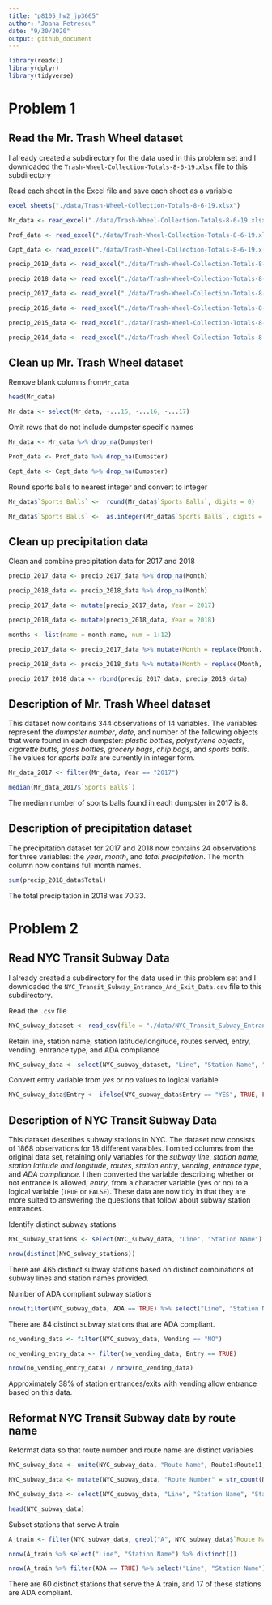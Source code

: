 ```yaml
---
title: "p8105_hw2_jp3665"
author: "Joana Petrescu"
date: "9/30/2020"
output: github_document
---
```


```r

library(readxl)
library(dplyr)
library(tidyverse)

```


# Problem 1

## Read the Mr. Trash Wheel dataset

I already created a subdirectory for the data used in this problem set and I downloaded the `Trash-Wheel-Collection-Totals-8-6-19.xlsx` file to this subdirectory

Read each sheet in the Excel file and save each sheet as a variable

```r

excel_sheets("./data/Trash-Wheel-Collection-Totals-8-6-19.xlsx")

Mr_data <- read_excel("./data/Trash-Wheel-Collection-Totals-8-6-19.xlsx", sheet = "Mr. Trash Wheel", skip = 1)

Prof_data <- read_excel("./data/Trash-Wheel-Collection-Totals-8-6-19.xlsx", sheet = "Professor Trash Wheel", skip = 1)

Capt_data <- read_excel("./data/Trash-Wheel-Collection-Totals-8-6-19.xlsx", sheet = "Captain Trash Wheel", skip = 1)

precip_2019_data <- read_excel("./data/Trash-Wheel-Collection-Totals-8-6-19.xlsx", sheet = "2019 Precipitation", skip = 1)

precip_2018_data <- read_excel("./data/Trash-Wheel-Collection-Totals-8-6-19.xlsx", sheet = "2018 Precipitation", skip = 1)

precip_2017_data <- read_excel("./data/Trash-Wheel-Collection-Totals-8-6-19.xlsx", sheet = "2017 Precipitation", skip = 1)

precip_2016_data <- read_excel("./data/Trash-Wheel-Collection-Totals-8-6-19.xlsx", sheet = "2016 Precipitation", skip = 1)

precip_2015_data <- read_excel("./data/Trash-Wheel-Collection-Totals-8-6-19.xlsx", sheet = "2015 Precipitation", skip = 1)

precip_2014_data <- read_excel("./data/Trash-Wheel-Collection-Totals-8-6-19.xlsx", sheet = "2014 Precipitation", skip = 1)


```

## Clean up Mr. Trash Wheel dataset

Remove blank columns from`Mr_data`

```r

head(Mr_data)

Mr_data <- select(Mr_data, -...15, -...16, -...17)

```

Omit rows that do not include dumpster specific names

```r

Mr_data <- Mr_data %>% drop_na(Dumpster)

Prof_data <- Prof_data %>% drop_na(Dumpster)

Capt_data <- Capt_data %>% drop_na(Dumpster)

```

Round sports balls to nearest integer and convert to integer

```r

Mr_data$`Sports Balls` <-  round(Mr_data$`Sports Balls`, digits = 0)

Mr_data$`Sports Balls` <-  as.integer(Mr_data$`Sports Balls`, digits = 0)

```


## Clean up precipitation data

Clean and combine precipitation data for 2017 and 2018

```r

precip_2017_data <- precip_2017_data %>% drop_na(Month)

precip_2018_data <- precip_2018_data %>% drop_na(Month)

precip_2017_data <- mutate(precip_2017_data, Year = 2017)

precip_2018_data <- mutate(precip_2018_data, Year = 2018)

months <- list(name = month.name, num = 1:12)

precip_2017_data <- precip_2017_data %>% mutate(Month = replace(Month, months$num, months$name))

precip_2018_data <- precip_2018_data %>% mutate(Month = replace(Month, months$num, months$name))

precip_2017_2018_data <- rbind(precip_2017_data, precip_2018_data)

```


## Description of Mr. Trash Wheel dataset

This dataset now contains 344 observations of 14 variables. The variables represent the _dumpster number_, _date_, and number of the following objects that were found in each dumpster: _plastic bottles_, _polystyrene objects_, _cigarette butts_, _glass bottles_, _grocery bags_, _chip bags_, and _sports balls._ The values for _sports balls_ are currently in integer form.

```r

Mr_data_2017 <- filter(Mr_data, Year == "2017")

median(Mr_data_2017$`Sports Balls`)

```

The median number of sports balls found in each dumpster in 2017 is 8.

## Description of precipitation dataset

The precipitation dataset for 2017 and 2018 now contains 24 observations for three variables: the _year_, _month_, and _total precipitation_. The month column now contains full month names.

```r

sum(precip_2018_data$Total)

```

The total precipitation in 2018 was 70.33.

# Problem 2

## Read NYC Transit Subway Data

I already created a subdirectory for the data used in this problem set and I downloaded the `NYC_Transit_Subway_Entrance_And_Exit_Data.csv` file to this subdirectory.

Read the `.csv` file

```r

NYC_subway_dataset <- read_csv(file = "./data/NYC_Transit_Subway_Entrance_And_Exit_Data.csv")

```
Retain line, station name, station latitude/longitude, routes served, entry, vending, entrance type, and ADA compliance

```r

NYC_subway_data <- select(NYC_subway_dataset, "Line", "Station Name", "Station Latitude", "Station Longitude", "Route1", "Route2", "Route3", "Route4", "Route5", "Route6", "Route7", "Route8", "Route9", "Route10", "Route11", "Entry", "Vending", "Entrance Type", "ADA")

```

Convert entry variable from _yes_ or _no_ values to logical variable

```r

NYC_subway_data$Entry <- ifelse(NYC_subway_data$Entry == "YES", TRUE, FALSE)

```


## Description of NYC Transit Subway Data

This dataset describes subway stations in NYC. The dataset now consists of 1868 observations for 18 different varaibles. I omited columns from the original data set, retaining only variables for the _subway line_, _station name_, _station latitude and longitude_, _routes_, _station entry_, _vending_, _entrance type_, and _ADA compliance_. I then converted the variable describing whether or not entrance is allowed, _entry_, from a character variable (yes or no) to a logical variable (`TRUE` or `FALSE`). These data are now tidy in that they are more suited to answering the questions that follow about subway station entrances.

Identify distinct subway stations

```r

NYC_subway_stations <- select(NYC_subway_data, "Line", "Station Name")

nrow(distinct(NYC_subway_stations))

```

There are 465 distinct subway stations based on distinct combinations of subway lines and station names provided.

Number of ADA compliant subway stations

```r

nrow(filter(NYC_subway_data, ADA == TRUE) %>% select("Line", "Station Name") %>% distinct())

```

There are 84 distinct subway stations that are ADA compliant.

```r

no_vending_data <- filter(NYC_subway_data, Vending == "NO")

no_vending_entry_data <- filter(no_vending_data, Entry == TRUE)

nrow(no_vending_entry_data) / nrow(no_vending_data)

```

Approximately 38% of station entrances/exits with vending allow entrance based on this data.

## Reformat NYC Transit Subway data by route name

Reformat data so that route number and route name are distinct variables

```r

NYC_subway_data <- unite(NYC_subway_data, "Route Name", Route1:Route11, sep = "", na.rm = TRUE)

NYC_subway_data <- mutate(NYC_subway_data, "Route Number" = str_count(NYC_subway_data$`Route Name`))

NYC_subway_data <- select(NYC_subway_data, "Line", "Station Name", "Station Latitude", "Station Longitude", "Route Name", "Route Number", "Entry", "Vending", "Entrance Type", "ADA")

head(NYC_subway_data)

```

Subset stations that serve A train

```r

A_train <- filter(NYC_subway_data, grepl("A", NYC_subway_data$`Route Name`) == TRUE)

nrow(A_train %>% select("Line", "Station Name") %>% distinct())

nrow(A_train %>% filter(ADA == TRUE) %>% select("Line", "Station Name") %>% distinct())

```

There are 60 distinct stations that serve the A train, and 17 of these stations are ADA compliant.

